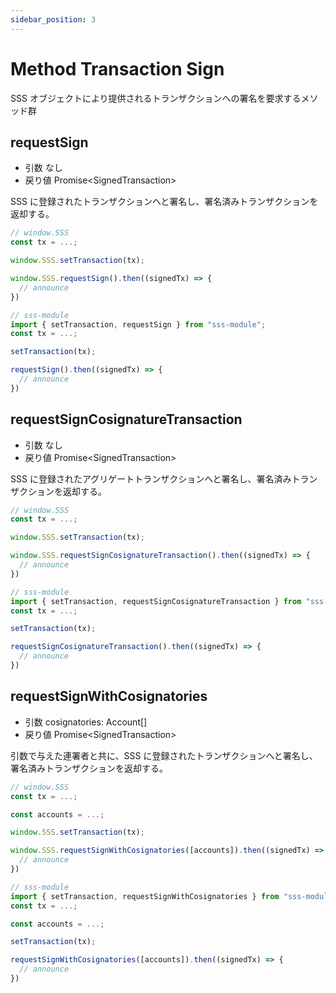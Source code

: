 ```yaml
---
sidebar_position: 3
---
```


# Method Transaction Sign

SSS オブジェクトにより提供されるトランザクションへの署名を要求するメソッド群

## requestSign

- 引数 なし
- 戻り値 Promise<SignedTransaction\>

SSS に登録されたトランザクションへと署名し、署名済みトランザクションを返却する。

```ts
// window.SSS
const tx = ...;

window.SSS.setTransaction(tx);

window.SSS.requestSign().then((signedTx) => {
  // announce
})
```

```ts
// sss-module
import { setTransaction, requestSign } from "sss-module";
const tx = ...;

setTransaction(tx);

requestSign().then((signedTx) => {
  // announce
})
```

## requestSignCosignatureTransaction

- 引数 なし
- 戻り値 Promise<SignedTransaction\>

SSS に登録されたアグリゲートトランザクションへと署名し、署名済みトランザクションを返却する。

```ts
// window.SSS
const tx = ...;

window.SSS.setTransaction(tx);

window.SSS.requestSignCosignatureTransaction().then((signedTx) => {
  // announce
})
```

```ts
// sss-module
import { setTransaction, requestSignCosignatureTransaction } from "sss-module";
const tx = ...;

setTransaction(tx);

requestSignCosignatureTransaction().then((signedTx) => {
  // announce
})
```

## requestSignWithCosignatories

- 引数 cosignatories: Account[]
- 戻り値 Promise<SignedTransaction\>

引数で与えた連署者と共に、SSS に登録されたトランザクションへと署名し、署名済みトランザクションを返却する。

```ts
// window.SSS
const tx = ...;

const accounts = ...;

window.SSS.setTransaction(tx);

window.SSS.requestSignWithCosignatories([accounts]).then((signedTx) => {
  // announce
})
```

```ts
// sss-module
import { setTransaction, requestSignWithCosignatories } from "sss-module";
const tx = ...;

const accounts = ...;

setTransaction(tx);

requestSignWithCosignatories([accounts]).then((signedTx) => {
  // announce
})
```
